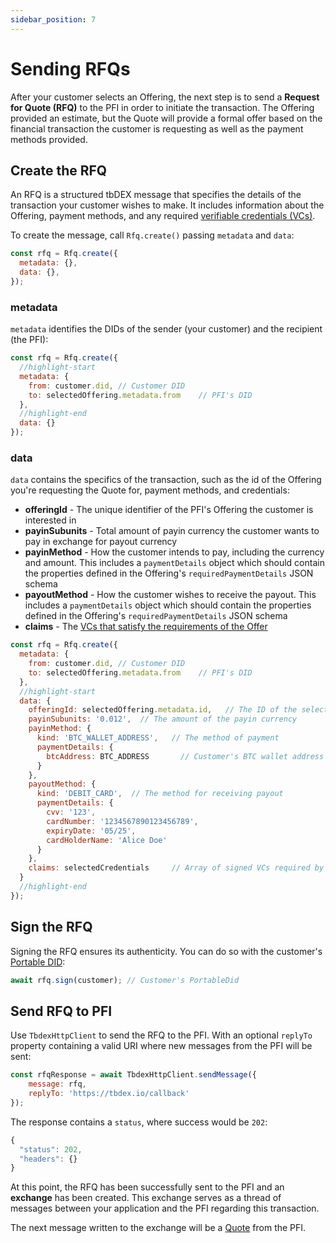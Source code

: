 ```yaml
---
sidebar_position: 7
---
```


# Sending RFQs

After your customer selects an Offering, the next step is to send a **Request for Quote (RFQ)** to the PFI in order to initiate the transaction.
The Offering provided an estimate, but the Quote will provide a formal offer based on the financial transaction the customer is requesting as well as the payment methods provided.

## Create the RFQ
An RFQ is a structured tbDEX message that specifies the details of the transaction your customer wishes to make.
It includes information about the Offering, payment methods, and any required [verifiable credentials (VCs)](/docs/tbdex/wallet/managing-credentials).

To create the message, call `Rfq.create()` passing `metadata` and `data`:

```js
const rfq = Rfq.create({
  metadata: {},
  data: {},
});
```

### metadata
`metadata` identifies the DIDs of the sender (your customer) and the recipient (the PFI):

```js
const rfq = Rfq.create({
  //highlight-start
  metadata: {
    from: customer.did, // Customer DID
    to: selectedOffering.metadata.from    // PFI's DID
  },
  //highlight-end
  data: {}
});
```

### data
`data` contains the specifics of the transaction, such as the id of the Offering you're requesting the Quote for, payment methods, and credentials:

* **offeringId** - The unique identifier of the PFI's Offering the customer is interested in
* **payinSubunits** - Total amount of payin currency the customer wants to pay in exchange for payout currency
* **payinMethod** - How the customer intends to pay, including the currency and amount. This includes a `paymentDetails` object which should contain the properties defined in the Offering's `requiredPaymentDetails` JSON schema
* **payoutMethod** - How the customer wishes to receive the payout. This includes a `paymentDetails` object which should contain the properties defined in the Offering's `requiredPaymentDetails` JSON schema
* **claims** - The [VCs that satisfy the requirements of the Offer](/docs/tbdex/wallet/managing-credentials#select-credentials-that-satisfy-requirements)

```js
const rfq = Rfq.create({
  metadata: {
    from: customer.did, // Customer DID
    to: selectedOffering.metadata.from    // PFI's DID
  },
  //highlight-start
  data: {
    offeringId: selectedOffering.metadata.id,   // The ID of the selected offering
    payinSubunits: '0.012',  // The amount of the payin currency
    payinMethod: {
      kind: 'BTC_WALLET_ADDRESS',   // The method of payment
      paymentDetails: {
        btcAddress: BTC_ADDRESS       // Customer's BTC wallet address
      }
    },
    payoutMethod: {
      kind: 'DEBIT_CARD',  // The method for receiving payout
      paymentDetails: {
        cvv: '123',
        cardNumber: '1234567890123456789',
        expiryDate: '05/25',
        cardHolderName: 'Alice Doe'
      }
    },
    claims: selectedCredentials     // Array of signed VCs required by the PFI
  }
  //highlight-end
});
```


## Sign the RFQ
Signing the RFQ ensures its authenticity. You can do so with the customer's [Portable DID](/docs/web5/build/decentralized-identifiers/how-to-create-did#portable-did):

```js
await rfq.sign(customer); // Customer's PortableDid
```

## Send RFQ to PFI
Use `TbdexHttpClient` to send the RFQ to the PFI. With an optional `replyTo` property containing a valid URI where new messages from the PFI will be sent:

```js
const rfqResponse = await TbdexHttpClient.sendMessage({
    message: rfq,
    replyTo: 'https://tbdex.io/callback'
});
```

The response contains a `status`, where success would be `202`:

```js
{
  "status": 202,
  "headers": {}
}
```

At this point, the RFQ has been successfully sent to the PFI and an **exchange** has been created.
This exchange serves as a thread of messages between your application and the PFI regarding this transaction.

The next message written to the exchange will be a [Quote](/docs/tbdex/wallet/receive-quote) from the PFI.
